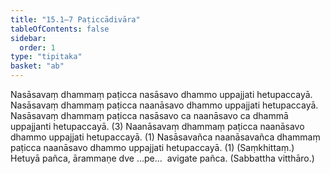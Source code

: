 ```yaml
---
title: "15.1–7 Paṭiccādivāra"
tableOfContents: false
sidebar:
  order: 1
type: "tipitaka"
basket: "ab"
---
```



<DynamicBreadcrumb />

<Division number="29">

<Paragraph number="79">
Nasāsavaṃ dhammaṃ paṭicca nasāsavo dhammo uppajjati hetupaccayā. Nasāsavaṃ dhammaṃ paṭicca naanāsavo dhammo uppajjati hetupaccayā. Nasāsavaṃ dhammaṃ paṭicca nasāsavo ca naanāsavo ca dhammā uppajjanti hetupaccayā. (3)
</Paragraph>

<Paragraph number="80">
Naanāsavaṃ dhammaṃ paṭicca naanāsavo dhammo uppajjati hetupaccayā. (1)
</Paragraph>

<Paragraph number="81">
Nasāsavañca naanāsavañca dhammaṃ paṭicca naanāsavo dhammo uppajjati hetupaccayā. (1) (Saṃkhittaṃ.)
</Paragraph>

<Paragraph number="82">
Hetuyā pañca, ārammaṇe dve …pe…  avigate pañca. (Sabbattha vitthāro.)
</Paragraph>
</Division>